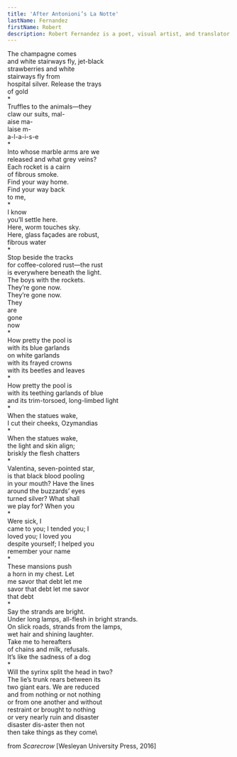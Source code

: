 ```yaml
---
title: 'After Antonioni’s La Notte'
lastName: Fernandez
firstName: Robert
description: Robert Fernandez is a poet, visual artist, and translator originally from South Florida, now based in Lincoln, Nebraska. His work has appeared in recent issues of Callaloo, b l u s h, like a field, Little Mirror, Poetry, Print Journal, and other publications. Explore more of his work at <a href="https://www.robert-fernandez.com">www.robert-fernandez.com</a>.
---
```


The champagne comes\
and white stairways fly, jet-black\
strawberries and white\
stairways fly from\
hospital silver. Release the trays\
of gold\
\*\
Truffles to the animals—they\
claw our suits, mal-\
aise ma-\
laise m-\
a-l-a-i-s-e\
\*\
Into whose marble arms are we\
released and what grey veins?\
Each rocket is a cairn\
of fibrous smoke.\
Find your way home.\
Find your way back\
to me,\
\*\
I know\
you’ll settle here.\
Here, worm touches sky.\
Here, glass façades are robust,\
fibrous water\
\*\
Stop beside the tracks\
for coffee-colored rust—the rust\
is everywhere beneath the light.\
The boys with the rockets.\
They’re gone now.\
They’re gone now.\
They\
are\
gone\
now\
\*\
How pretty the pool is\
with its blue garlands\
on white garlands\
with its frayed crowns\
with its beetles and leaves\
\*\
How pretty the pool is\
with its teething garlands of blue\
and its trim-torsoed, long-limbed light\
\*\
When the statues wake,\
I cut their cheeks, Ozymandias\
\*\
When the statues wake,\
the light and skin align;\
briskly the flesh chatters\
\*\
Valentina, seven-pointed star,\
is that black blood pooling\
in your mouth? Have the lines\
around the buzzards’ eyes\
turned silver? What shall\
we play for? When you\
\*\
Were sick, I\
came to you; I tended you; I\
loved you; I loved you\
despite yourself; I helped you\
remember your name\
\*\
These mansions push\
a horn in my chest. Let\
me savor that debt let me\
savor that debt let me savor\
that debt\
\*\
Say the strands are bright.\
Under long lamps, all-flesh in bright strands.\
On slick roads, strands from the lamps,\
wet hair and shining laughter.\
Take me to hereafters\
of chains and milk, refusals.\
It’s like the sadness of a dog\
\*\
Will the syrinx split the head in two?\
The lie’s trunk rears between its\
two giant ears. We are reduced\
and from nothing or not nothing\
or from one another and without\
restraint or brought to nothing\
or very nearly ruin and disaster\
disaster dis-aster then not\
then take things as they come\

from *Scarecrow* \[Wesleyan University Press, 2016\]
